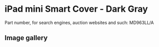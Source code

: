 
# iPad mini Smart Cover - Dark Gray

Part number, for search engines, auction websites and such: MD963LL/A

## Image gallery

<div style={{ width: '100%', maxWidth: '768px' }}>
<GalleryComponent
    images={[
      {
        original: "/everysource/MD963.webp",
        thumbnail: "/everypreview/MD963.webp",
      },
      {
        original: "/everysource/MD963_AV1_BLACK.webp",
        thumbnail: "/everypreview/MD963_AV1_BLACK.webp",
      },
      {
        original: "/everysource/MD963_AV1_WHITE.webp",
        thumbnail: "/everypreview/MD963_AV1_WHITE.webp",
      },
      {
        original: "/everysource/MD963_AV2.webp",
        thumbnail: "/everypreview/MD963_AV2.webp",
      },
      {
        original: "/everysource/MD963_AV2_BLACK.webp",
        thumbnail: "/everypreview/MD963_AV2_BLACK.webp",
      },
      {
        original: "/everysource/MD963_AV2_WHITE.webp",
        thumbnail: "/everypreview/MD963_AV2_WHITE.webp",
      },
      {
        original: "/everysource/MD963_AV3_BLACK.webp",
        thumbnail: "/everypreview/MD963_AV3_BLACK.webp",
      },
      {
        original: "/everysource/MD963_AV3_WHITE.webp",
        thumbnail: "/everypreview/MD963_AV3_WHITE.webp",
      },
      {
        original: "/everysource/MD963_AV4_BLACK.webp",
        thumbnail: "/everypreview/MD963_AV4_BLACK.webp",
      },
      {
        original: "/everysource/MD963_AV4_WHITE.webp",
        thumbnail: "/everypreview/MD963_AV4_WHITE.webp",
      },
      {
        original: "/everysource/MD963_AV5.webp",
        thumbnail: "/everypreview/MD963_AV5.webp",
      }
    ]}
  />
</div>